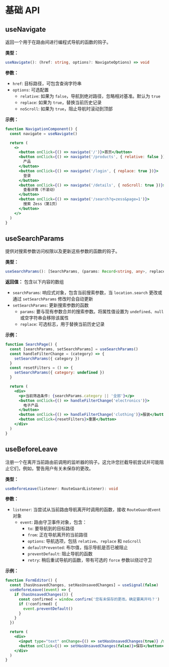 # 基础 API

## useNavigate

返回一个用于在路由间进行编程式导航的函数的钩子。

**类型：**

```ts
useNavigate(): (href: string, options?: NavigateOptions) => void
```

**参数：**

- `href`: 目标路径，可包含查询字符串
- `options`: 可选配置
  - `relative`: 如果为 `false`，导航到绝对路径，忽略相对基准。默认为 `true`
  - `replace`: 如果为 `true`，替换当前历史记录
  - `noScroll`: 如果为 `true`，阻止导航时滚动到顶部

**示例：**

```jsx
function NavigationComponent() {
  const navigate = useNavigate()

  return (
    <>
      <button onClick={() => navigate('/')}>首页</button>
      <button onClick={() => navigate('/products', { relative: false })}>
        产品
      </button>
      <button onClick={() => navigate('/login', { replace: true })}>
        登录
      </button>
      <button onClick={() => navigate('/details', { noScroll: true })}>
        查看详情（不滚动）
      </button>
      <button onClick={() => navigate('/search?q=zess&page=1')}>
        搜索 Zess（第1页）
      </button>
    </>
  )
}
```

## useSearchParams

提供对搜索参数访问权限以及更新这些参数的函数的钩子。

**类型：**

```ts
useSearchParams(): [SearchParams, (params: Record<string, any>, replace?: boolean) => void]
```

**返回值：** 包含以下内容的数组

- `searchParams`: 响应式对象，包含当前搜索参数，当 `location.search` 更改或通过 `setSearchParams` 修改时会自动更新
- `setSearchParams`: 更新搜索参数的函数
  - `params`: 要与现有参数合并的搜索参数。将属性值设置为 `undefined`、`null` 或空字符串会移除该属性
  - `replace`: 可选标志，用于替换当前历史记录

**示例：**

```jsx
function SearchPage() {
  const [searchParams, setSearchParams] = useSearchParams()
  const handleFilterChange = (category) => {
    setSearchParams({ category })
  }
  const resetFilters = () => {
    setSearchParams({ category: undefined })
  }

  return (
    <div>
      <p>当前筛选条件: {searchParams.category || '全部'}</p>
      <button onClick={() => handleFilterChange('electronics')}>
        电子产品
      </button>
      <button onClick={() => handleFilterChange('clothing')}>服装</button>
      <button onClick={resetFilters}>重置</button>
    </div>
  )
}
```

## useBeforeLeave

注册一个在离开当前路由前调用的监听器的钩子。这允许您拦截导航尝试并可能阻止它们，例如，警告用户有关未保存的更改。

**类型：**

```ts
useBeforeLeave(listener: RouteGuardListener): void
```

**参数：**

- `listener`: 当尝试从当前路由导航离开时调用的函数，接收 `RouteGuardEvent` 对象
  - `event`: 路由守卫事件对象，包含：
    - `to`: 要导航到的目标路径
    - `from`: 正在导航离开的当前路径
    - `options`: 导航选项，包括 `relative`、`replace` 和 `noScroll`
    - `defaultPrevented`: 布尔值，指示导航是否已被阻止
    - `preventDefault`: 阻止导航的函数
    - `retry`: 稍后重试导航的函数，带有可选的 `force` 参数以绕过守卫

**示例：**

```jsx
function FormEditor() {
  const [hasUnsavedChanges, setHasUnsavedChanges] = useSignal(false)
  useBeforeLeave((event) => {
    if (hasUnsavedChanges()) {
      const confirmed = window.confirm('您有未保存的更改。确定要离开吗？')
      if (!confirmed) {
        event.preventDefault()
      }
    }
  })

  return (
    <div>
      <input type="text" onChange={() => setHasUnsavedChanges(true)} />
      <button onClick={() => setHasUnsavedChanges(false)}>保存</button>
    </div>
  )
}
```

